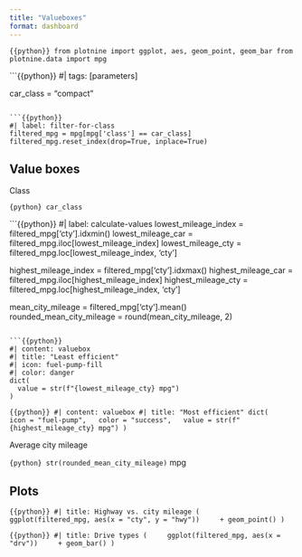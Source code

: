 ```yaml
---
title: "Valueboxes"
format: dashboard
---
```


```{{python}}
from plotnine import ggplot, aes, geom_point, geom_bar
from plotnine.data import mpg
```

```{{python}}
#| tags: [parameters]

car_class = "compact"
```

```{{python}}
#| label: filter-for-class
filtered_mpg = mpg[mpg['class'] == car_class]
filtered_mpg.reset_index(drop=True, inplace=True)
```

## Value boxes {height="25%"}

::: {.valuebox icon="car-front-fill" color="info"}
Class

`{python} car_class`
:::

```{{python}}
#| label: calculate-values
lowest_mileage_index = filtered_mpg['cty'].idxmin()
lowest_mileage_car = filtered_mpg.iloc[lowest_mileage_index]
lowest_mileage_cty = filtered_mpg.loc[lowest_mileage_index, 'cty']

highest_mileage_index = filtered_mpg['cty'].idxmax()
highest_mileage_car = filtered_mpg.iloc[highest_mileage_index]
highest_mileage_cty = filtered_mpg.loc[highest_mileage_index, 'cty']

mean_city_mileage = filtered_mpg['cty'].mean()
rounded_mean_city_mileage = round(mean_city_mileage, 2)
```

```{{python}}
#| content: valuebox
#| title: "Least efficient"
#| icon: fuel-pump-fill
#| color: danger
dict(
  value = str(f"{lowest_mileage_cty} mpg")
)
```

```{{python}}
#| content: valuebox
#| title: "Most efficient"
dict(
  icon = "fuel-pump",
  color = "success",
  value = str(f"{highest_mileage_cty} mpg")
)
```

::: {.valuebox icon="fuel-pump" color="secondary"}
Average city mileage

`{python} str(rounded_mean_city_mileage)` mpg
:::

## Plots {height="75%"}

```{{python}}
#| title: Highway vs. city mileage
(
    ggplot(filtered_mpg, aes(x = "cty", y = "hwy"))
    + geom_point()
)
```

```{{python}}
#| title: Drive types
(
    ggplot(filtered_mpg, aes(x = "drv"))
    + geom_bar()
)
```
